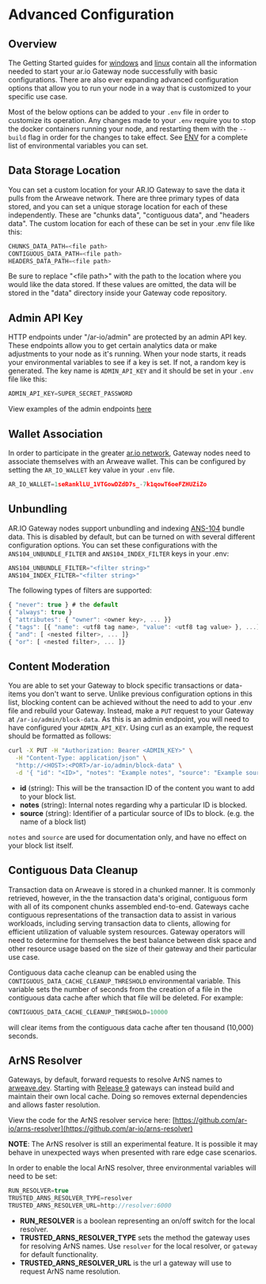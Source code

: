
# Advanced Configuration

## Overview

The Getting Started guides for [windows](./windows-setup.md) and [linux](./linux-setup.md) contain all the information needed to start your ar.io Gateway node successfully with basic configurations. There are also ever expanding advanced configuration options that allow you to run your node in a way that is customized to your specific use case. 

Most of the below options can be added to your `.env` file in order to customize its operation. Any changes made to your `.env`  require you to stop the docker containers running your node, and restarting them with the `--build` flag in order for the changes to take effect. See [ENV](./env.md) for a complete list of environmental variables you can set.

## Data Storage Location

You can set a custom location for your AR.IO Gateway to save the data it pulls from the Arweave network. There are three primary types of data stored, and you can set a unique storage location for each of these independently. These are "chunks data", "contiguous data", and "headers data". The custom location for each of these can be set in your .env file like this:

```js
CHUNKS_DATA_PATH=<file path>
CONTIGUOUS_DATA_PATH=<file path>
HEADERS_DATA_PATH=<file path>
```

Be sure to replace "\<file path>" with the path to the location where you would like the data stored. If these values are omitted, the data will be stored in the "data" directory inside your Gateway code repository.

## Admin API Key

HTTP endpoints under "/ar-io/admin" are protected by an admin API key. These endpoints allow you to get certain analytics data or make adjustments to your node as it's running. When your node starts, it reads your environmental variables to see if a key is set. If not, a random key is generated. The key name is `ADMIN_API_KEY` and it should be set in your `.env` file like this:

```js
ADMIN_API_KEY=SUPER_SECRET_PASSWORD
```

View examples of the admin endpoints [here](./admin/admin-api.md)

## Wallet Association

In order to participate in the greater [ar.io network](https://ar.io), Gateway nodes need to associate themselves with an Arweave wallet. This can be configured by setting the `AR_IO_WALLET` key value in your `.env` file.

```js
AR_IO_WALLET=1seRanklLU_1VTGowDZdD7s_-7k1qowT6oeFZHUZiZo
```

## Unbundling

AR.IO Gateway nodes support unbundling and indexing [ANS-104](https://github.com/ArweaveTeam/arweave-standards/blob/master/ans/ANS-104.md) bundle data. This is disabled by default, but can be turned on with several different configuration options. You can set these configurations with the `ANS104_UNBUNDLE_FILTER` and `ANS104_INDEX_FILTER` keys in your .env:

```js
ANS104_UNBUNDLE_FILTER="<filter string>"
ANS104_INDEX_FILTER="<filter string>"
```

The following types of filters are supported:

```js
{ "never": true } # the default
{ "always": true }
{ "attributes": { "owner": <owner key>, ... }}
{ "tags": [{ "name": <utf8 tag name>, "value": <utf8 tag value> }, ...]}
{ "and": [ <nested filter>, ... ]}
{ "or": [ <nested filter>, ... ]}
```

## Content Moderation

You are able to set your Gateway to block specific transactions or data-items you don't want to serve. Unlike previous configuration options in this list, blocking content can be achieved without the need to add to your .env file and rebuild your Gateway. Instead, make a `PUT` request to your Gateway at `/ar-io/admin/block-data`. As this is an admin endpoint, you will need to have configured your `ADMIN_API_KEY`. Using curl as an example, the request should be formatted as follows:

```bash
curl -X PUT -H "Authorization: Bearer <ADMIN_KEY>" \
  -H "Content-Type: application/json" \
  "http://<HOST>:<PORT>/ar-io/admin/block-data" \
  -d '{ "id": "<ID>", "notes": "Example notes", "source": "Example source" }'
```

* **id** (string):  This will be the transaction ID of the content you want to add to your block list.
* **notes** (string): Internal notes regarding why a particular ID is blocked.
* **source** (string): Identifier of a particular source of IDs to block. (e.g. the name of a block list)

`notes` and `source` are used for documentation only, and have no effect on your block list itself.

## Contiguous Data Cleanup

Transaction data on Arweave is stored in a chunked manner. It is commonly retrieved, however, in the the transaction data's original, contiguous form with all of its component chunks assembled end-to-end. Gateways cache contiguous representations of the transaction data to assist in various workloads, including serving transaction data to clients, allowing for efficient utilization of valuable system resources. Gateway operators will need to determine for themselves the best balance between disk space and other resource usage based on the size of their gateway and their particular use case.

Contiguous data cache cleanup can be enabled using the `CONTIGUOUS_DATA_CACHE_CLEANUP_THRESHOLD` environmental variable. This variable sets the number of seconds from the creation of a file in the contiguous data cache after which that file will be deleted. For example:

```js
CONTIGUOUS_DATA_CACHE_CLEANUP_THRESHOLD=10000
```

will clear items from the contiguous data cache after ten thousand (10,000) seconds.

## ArNS Resolver

Gateways, by default, forward requests to resolve ArNS names to [arweave.dev](https://arweave.dev). Starting with [Release 9](./release-notes.md#release-9---2024-04-10) gateways can instead build and maintain their own local cache. Doing so removes external dependencies and allows faster resolution.

View the code for the ArNS resolver service here: [https://github.com/ar-io/arns-resolver](https://github.com/ar-io/arns-resolver)

**NOTE**: The ArNS resolver is still an experimental feature. It is possible it may behave in unexpected ways when presented with rare edge case scenarios.

In order to enable the local ArNS resolver, three environmental variables will need to be set:

```js
RUN_RESOLVER=true
TRUSTED_ARNS_RESOLVER_TYPE=resolver
TRUSTED_ARNS_RESOLVER_URL=http://resolver:6000
```

- **RUN_RESOLVER** is a boolean representing an on/off switch for the local resolver. 
- **TRUSTED_ARNS_RESOLVER_TYPE** sets the method the gateway uses for resolving ArNS names. Use `resolver` for the local resolver, or `gateway` for default functionality.
- **TRUSTED_ARNS_RESOLVER_URL** is the url a gateway will use to request ArNS name resolution.
